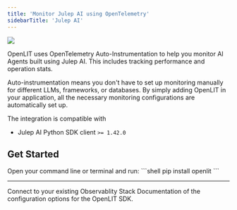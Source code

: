 ```yaml
---
title: 'Monitor Julep AI using OpenTelemetry'
sidebarTitle: 'Julep AI'
---
```



<Frame>
  <img src="/images/docs-julep-banner.gif" />
</Frame>

OpenLIT uses OpenTelemetry Auto-Instrumentation to help you monitor AI Agents built using Julep AI. This includes tracking performance and operation stats.

Auto-instrumentation means you don't have to set up monitoring manually for different LLMs, frameworks, or databases. By simply adding OpenLIT in your application, all the necessary monitoring configurations are automatically set up.

The integration is compatible with  
- Julep AI Python SDK client `>= 1.42.0` 

## Get Started 

<Steps>
    <Step title="Install OpenLIT">
      Open your command line or terminal and run:
      ```shell
      pip install openlit
      ```
    </Step>
    <IntegrationMethods />
</Steps>

---

<CardGroup cols={2}>
<Card title="Connections" href="/latest/sdk/destinations/intro" icon='link'>
Connect to your existing Observablity Stack
</Card>
<Card title="SDK configuration" href="/latest/sdk-configuration" icon='file-code'>
Documentation of the configuration options for the OpenLIT SDK.
</Card>
</CardGroup>